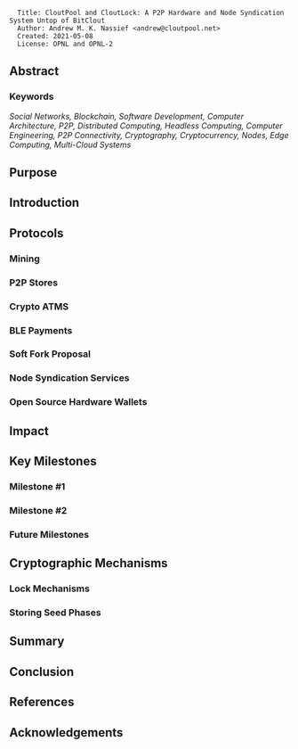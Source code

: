 <pre>
  Title: CloutPool and CloutLock: A P2P Hardware and Node Syndication System Untop of BitClout
  Author: Andrew M. K. Nassief <andrew@cloutpool.net>
  Created: 2021-05-08
  License: OPNL and OPNL-2
</pre>

== Abstract ==

===Keywords=== 
''Social Networks, Blockchain, Software Development, Computer Architecture, P2P, Distributed Computing, Headless Computing, Computer Engineering, P2P Connectivity, Cryptography, Cryptocurrency, Nodes, Edge Computing, Multi-Cloud Systems''

== Purpose ==

== Introduction ==

== Protocols ==

=== Mining ===

=== P2P Stores ===

=== Crypto ATMS ===

=== BLE Payments ===

=== Soft Fork Proposal ===

=== Node Syndication Services ===

=== Open Source Hardware Wallets ===

== Impact ==

== Key Milestones ==

=== Milestone #1 ===

=== Milestone #2 ===

=== Future Milestones ===

== Cryptographic Mechanisms ==

=== Lock Mechanisms ===

=== Storing Seed Phases ===

== Summary ==

== Conclusion ==

== References ==

== Acknowledgements ==
